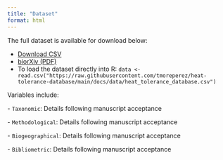 ```yaml
---
title: "Dataset"
format: html
---
```


The full dataset is available for download below:

-   [Download CSV](http://datadryad.org/share/LINK_NOT_FOR_PUBLICATION/k7Zb6yQwimY9E84FZQ4NILE1j7SJK8vraLRsVG1zyn8)
-   [biorXiv (PDF)](data/metadata.pdf)
-   To load the dataset directly into R: `data <- read.csv("https://raw.githubusercontent.com/tmoreperez/heat-tolerance-database/main/docs/data/heat_tolerance_database.csv")`

Variables include:

\- `Taxonomic`: Details following manuscript acceptance

\- `Methodological`: Details following manuscript acceptance

\- `Biogeographical`: Details following manuscript acceptance

\- `Bibliometric`: Details following manuscript acceptance
